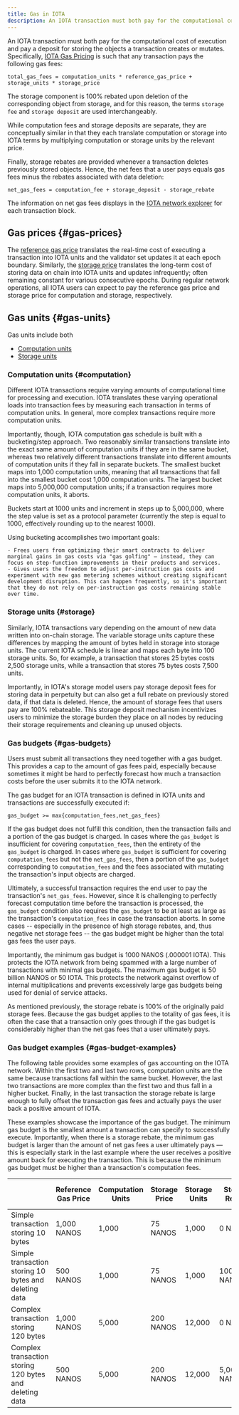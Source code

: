 ```yaml
---
title: Gas in IOTA
description: An IOTA transaction must both pay for the computational cost of execution and pay a deposit for storing the objects a transaction creates or mutates.
---
```


An IOTA transaction must both pay for the computational cost of execution and pay a deposit for storing the objects a transaction creates or mutates. Specifically, [IOTA Gas Pricing](gas-pricing.mdx) is such that any transaction pays the following gas fees:

`total_gas_fees = computation_units * reference_gas_price + storage_units * storage_price`

The storage component is 100% rebated upon deletion of the corresponding object from storage, and for this reason, the terms `storage fee` and `storage deposit` are used interchangeably.

While computation fees and storage deposits are separate, they are conceptually similar in that they each translate computation or storage into IOTA terms by multiplying computation or storage units by the relevant price.

Finally, storage rebates are provided whenever a transaction deletes previously stored objects. Hence, the net fees that a user pays equals gas fees minus the rebates associated with data deletion:

`net_gas_fees = computation_fee + storage_deposit - storage_rebate`

The information on net gas fees displays in the [IOTA network explorer](https://explorer.iota.cafe/) for each transaction block.

## Gas prices {#gas-prices}

The [reference gas price](./gas-pricing.mdx#computation) translates the real-time cost of executing a transaction into IOTA units and the validator set updates it at each epoch boundary. Similarly, the [storage price](./gas-pricing.mdx#storage) translates the long-term cost of storing data on chain into IOTA units and updates infrequently; often remaining constant for various consecutive epochs. During regular network operations, all IOTA users can expect to pay the reference gas price and storage price for computation and storage, respectively.

## Gas units {#gas-units}

Gas units include both

- [Computation units](#computation)
- [Storage units](#storage)

### Computation units {#computation}

Different IOTA transactions require varying amounts of computational time for processing and execution. IOTA translates these varying operational loads into transaction fees by measuring each transaction in terms of computation units. In general, more complex transactions require more computation units.

Importantly, though, IOTA computation gas schedule is built with a bucketing/step approach. Two reasonably similar transactions translate into the exact same amount of computation units if they are in the same bucket, whereas two relatively different transactions translate into different amounts of computation units if they fall in separate buckets. The smallest bucket maps into 1,000 computation units, meaning that all transactions that fall into the smallest bucket cost 1,000 computation units. The largest bucket maps into 5,000,000 computation units; if a transaction requires more computation units, it aborts.

Buckets start at 1000 units and increment in steps up to 5,000,000, where the step value is set as a protocol parameter (currently the step is equal to 1000, effectively rounding up to the nearest 1000).

Using bucketing accomplishes two important goals:

    - Frees users from optimizing their smart contracts to deliver marginal gains in gas costs via "gas golfing" — instead, they can focus on step-function improvements in their products and services.
    - Gives users the freedom to adjust per-instruction gas costs and experiment with new gas metering schemes without creating significant development disruption. This can happen frequently, so it's important that they do not rely on per-instruction gas costs remaining stable over time.

### Storage units {#storage}

Similarly, IOTA transactions vary depending on the amount of new data written into on-chain storage. The variable storage units capture these differences by mapping the amount of bytes held in storage into storage units. The current IOTA schedule is linear and maps each byte into 100 storage units. So, for example, a transaction that stores 25 bytes costs 2,500 storage units, while a transaction that stores 75 bytes costs 7,500 units.

Importantly, in IOTA's storage model users pay storage deposit fees for storing data in perpetuity but can also get a full rebate on previously stored data, if that data is deleted. Hence, the amount of storage fees that users pay are 100% rebateable. This storage deposit mechanism incentivizes users to minimize the storage burden they place on all nodes by reducing their storage requirements and cleaning up unused objects. 

### Gas budgets {#gas-budgets}

Users must submit all transactions they need together with a gas budget. This provides a cap to the amount of gas fees paid, especially because sometimes it might be hard to perfectly forecast how much a transaction costs before the user submits it to the IOTA network.

The gas budget for an IOTA transaction is defined in IOTA units and transactions are successfully executed if:

`gas_budget >= max{computation_fees,net_gas_fees}`

If the gas budget does not fulfill this condition, then the transaction fails and a portion of the gas budget is charged. In cases where the `gas_budget` is insufficient for covering `computation_fees`, then the entirety of the `gas_budget` is charged. In cases where `gas_budget` is sufficient for covering `computation_fees` but not the `net_gas_fees`, then a portion of the `gas_budget` corresponding to `computation_fees` and the fees associated with mutating the transaction's input objects are charged.

Ultimately, a successful transaction requires the end user to pay the transaction's `net_gas_fees`. However, since it is challenging to perfectly forecast computation time before the transaction is processed, the `gas_budget` condition also requires the `gas_budget` to be at least as large as the transaction's `computation_fees` in case the transaction aborts. In some cases -- especially in the presence of high storage rebates, and, thus negative net storage fees -- the gas budget might be higher than the total gas fees the user pays.

Importantly, the minimum gas budget is 1000 NANOS (.000001 IOTA). This protects the IOTA network from being spammed with a large number of transactions with minimal gas budgets. The maximum gas budget is 50 billion NANOS or 50 IOTA. This protects the network against overflow of internal multiplications and prevents excessively large gas budgets being used for denial of service attacks.

As mentioned previously, the storage rebate is 100% of the originally paid storage fees. Because the gas budget applies to the totality of gas fees, it is often the case that a transaction only goes through if the gas budget is considerably higher than the net gas fees that a user ultimately pays.

### Gas budget examples {#gas-budget-examples}

The following table provides some examples of gas accounting on the IOTA network. Within the first two and last two rows, computation units are the same because transactions fall within the same bucket. However, the last two transactions are more complex than the first two and thus fall in a higher bucket. Finally, in the last transaction the storage rebate is large enough to fully offset the transaction gas fees and actually pays the user back a positive amount of IOTA.

These examples showcase the importance of the gas budget. The minimum gas budget is the smallest amount a transaction can specify to successfully execute. Importantly, when there is a storage rebate, the minimum gas budget is larger than the amount of net gas fees a user ultimately pays — this is especially stark in the last example where the user receives a positive amount back for executing the transaction. This is because the minimum gas budget must be higher than a transaction's computation fees.

|                                                         | Reference Gas Price | Computation Units | Storage Price | Storage Units | Storage Rebate | Minimum Gas Budget | Net Gas Fees   |
| ------------------------------------------------------- | ------------------- | ----------------- | ------------- | ------------- | -------------- | ------------------ | -------------- |
| Simple transaction storing 10 bytes                     | 1,000 NANOS          | 1,000             | 75 NANOS       | 1,000         | 0 NANOS         | 1,075,000 NANOS     | 1,075,000 NANOS |
| Simple transaction storing 10 bytes and deleting data   | 500 NANOS            | 1,000             | 75 NANOS       | 1,000         | 100,000 NANOS   | 500,000 NANOS       | 475,000 NANOS   |
| Complex transaction storing 120 bytes                   | 1,000 NANOS          | 5,000             | 200 NANOS      | 12,000        | 0 NANOS         | 7,400,000 NANOS     | 7,400,000 NANOS |
| Complex transaction storing 120 bytes and deleting data | 500 NANOS            | 5,000             | 200 NANOS      | 12,000        | 5,000,000 NANOS | 2,500,000 NANOS     | -100,000 NANOS  |
